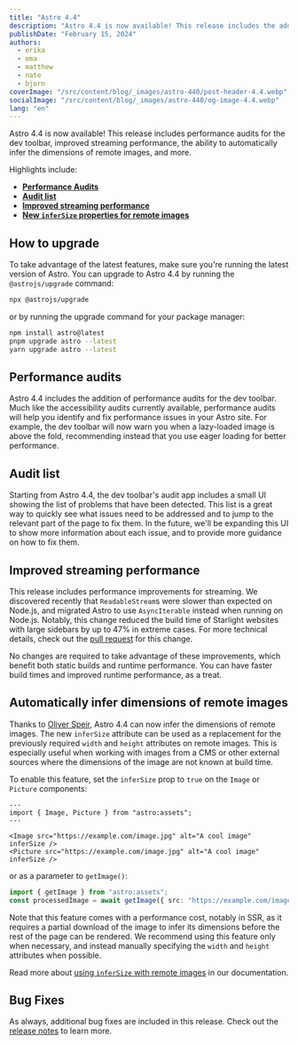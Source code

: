 ```yaml
---
title: "Astro 4.4"
description: "Astro 4.4 is now available! This release includes the addition of performance audits for the dev toolbar, performance upgrades, the ability to automatically infer the dimensions of remote images, and more."
publishDate: "February 15, 2024"
authors:
  - erika
  - ema
  - matthew
  - nate
  - bjorn
coverImage: "/src/content/blog/_images/astro-440/post-header-4.4.webp"
socialImage: "/src/content/blog/_images/astro-440/og-image-4.4.webp"
lang: "en"
---
```



Astro 4.4 is now available! This release includes performance audits for the dev toolbar, improved streaming performance, the ability to automatically infer the dimensions of remote images, and more.

Highlights include:

- [**Performance Audits**](#performance-audits)
- [**Audit list**](#audit-list)
- [**Improved streaming performance**](#improved-streaming-performance)
- [**New `inferSize` properties for remote images**](#automatically-infer-dimensions-of-remote-images)

## How to upgrade

To take advantage of the latest features, make sure you're running the latest version of Astro. You can upgrade to Astro 4.4 by running the `@astrojs/upgrade` command:

```sh
npx @astrojs/upgrade
```

or by running the upgrade command for your package manager:

```sh
npm install astro@latest
pnpm upgrade astro --latest
yarn upgrade astro --latest
```

## Performance audits

Astro 4.4 includes the addition of performance audits for the dev toolbar. Much like the accessibility audits currently available, performance audits will help you identify and fix performance issues in your Astro site. For example, the dev toolbar will now warn you when a lazy-loaded image is above the fold, recommending instead that you use eager loading for better performance.

<BlogContentImage src={perfAuditImage} alt="Shows a tooltip telling the user to use loading='lazy' on an image below the fold." />

## Audit list

Starting from Astro 4.4, the dev toolbar's audit app includes a small UI showing the list of problems that have been detected. This list is a great way to quickly see what issues need to be addressed and to jump to the relevant part of the page to fix them. In the future, we'll be expanding this UI to show more information about each issue, and to provide more guidance on how to fix them.

## Improved streaming performance

This release includes performance improvements for streaming. We discovered recently that `ReadableStream`s were slower than expected on Node.js, and migrated Astro to use `AsyncIterable` instead when running on Node.js. Notably, this change reduced the build time of Starlight websites with large sidebars by up to 47% in extreme cases. For more technical details, check out the [pull request](https://github.com/withastro/astro/pull/9614) for this change.

No changes are required to take advantage of these improvements, which benefit both static builds and runtime performance. You can have faster build times and improved runtime performance, as a treat.

## Automatically infer dimensions of remote images

Thanks to [Oliver Speir](https://github.com/OliverSpeir), Astro 4.4 can now infer the dimensions of remote images. The new `inferSize` attribute can be used as a replacement for the previously required `width` and `height` attributes on remote images. This is especially useful when working with images from a CMS or other external sources where the dimensions of the image are not known at build time.

To enable this feature, set the `inferSize` prop to `true` on the `Image` or `Picture` components:

```astro
---
import { Image, Picture } from "astro:assets";
---

<Image src="https://example.com/image.jpg" alt="A cool image" inferSize />
<Picture src="https://example.com/image.jpg" alt="A cool image" inferSize />
```

or as a parameter to `getImage()`:

```ts
import { getImage } from "astro:assets";
const processedImage = await getImage({ src: "https://example.com/image.jpg", inferSize: true });
```

Note that this feature comes with a performance cost, notably in SSR, as it requires a partial download of the image to infer its dimensions before the rest of the page can be rendered. We recommend using this feature only when necessary, and instead manually specifying the `width` and `height` attributes when possible.

Read more about [using `inferSize` with remote images](https://docs.astro.build/en/guides/images/#infersize) in our documentation.

## Bug Fixes

As always, additional bug fixes are included in this release. Check out the [release notes](https://github.com/withastro/astro/blob/refs/heads/main/packages/astro/CHANGELOG.md#440) to learn more.
